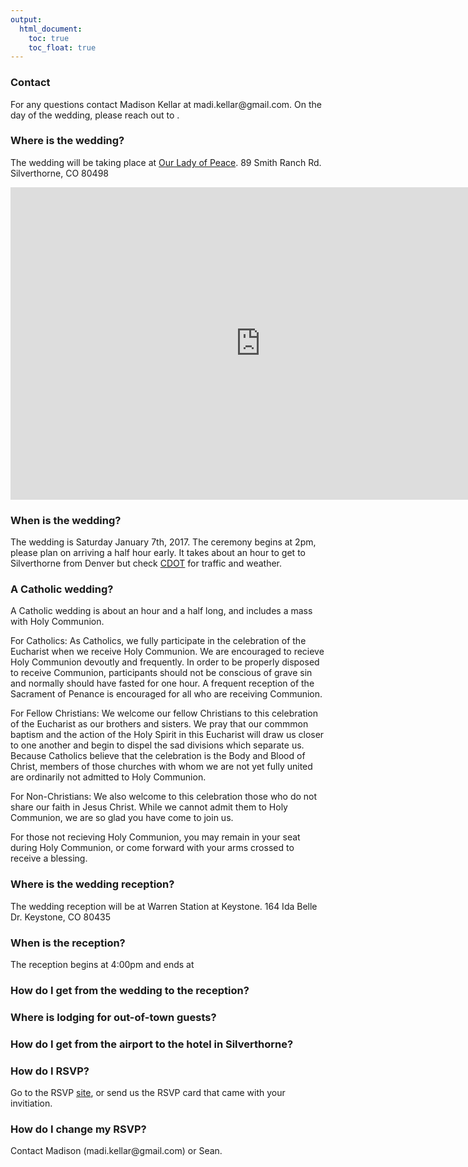 ```yaml
---
output:
  html_document:
    toc: true
    toc_float: true
---
```




### Contact
For any questions contact Madison Kellar at madi.kellar@gmail.com. On the day of the wedding, please reach out to .


### Where is the wedding?
The wedding will be taking place at [Our Lady of Peace](http://www.summitcatholic.org/our-lady-of-peace-silverthorne/).
89 Smith Ranch Rd.   
Silverthorne, CO 80498

<iframe width="800" height="500" src="http://www.summitcatholic.org/our-lady-of-peace-silverthorne/"  frameborder="0"  allowfullscreen></iframe>

### When is the wedding?
The wedding is Saturday January 7th, 2017. The ceremony begins at 2pm, please plan on arriving a half hour early. It takes about an hour to get to Silverthorne from Denver but check [CDOT](http://www.cotrip.org/highways.htm#?commuteRouteId=54) for traffic and weather.

### A Catholic wedding?

A Catholic wedding is about an hour and a half long, and includes a mass with Holy Communion.

For Catholics:
As Catholics, we fully participate in the celebration of the Eucharist when we receive Holy Communion. We are encouraged to recieve Holy Communion devoutly and frequently. In order to be properly disposed to receive Communion, participants should not be conscious of grave sin and normally should have fasted for one hour. A frequent reception of the Sacrament of Penance is encouraged for all who are receiving Communion.

For Fellow Christians:
We welcome our fellow Christians to this celebration of the Eucharist as our brothers and sisters. We pray that our commmon baptism and the action of the Holy Spirit in this Eucharist will draw us closer to one another and begin to dispel the sad divisions which separate us. Because Catholics believe that the celebration is the Body and Blood of Christ, members of those churches with whom we are not yet fully united are ordinarily not admitted to Holy Communion.

For Non-Christians:
We also welcome to this celebration those who do not share our faith in Jesus Christ. While we cannot admit them to Holy Communion, we are so glad you have come to join us.

For those not recieving Holy Communion, you may remain in your seat during Holy Communion, or come forward with your arms crossed to receive a blessing.


### Where is the wedding reception?
The wedding reception will be at Warren Station at Keystone.
164 Ida Belle Dr.
Keystone, CO 80435

### When is the reception?
The reception begins at 4:00pm and ends at

### How do I get from the wedding to the reception?



### Where is lodging for out-of-town guests?

### How do I get from the airport to the hotel in Silverthorne?


### How do I RSVP?
Go to the RSVP [site](http://seandemo.shinyapps.io/elopped), or send us the RSVP card that came with your invitiation.

### How do I change my RSVP?
Contact Madison (madi.kellar@gmail.com) or Sean.
